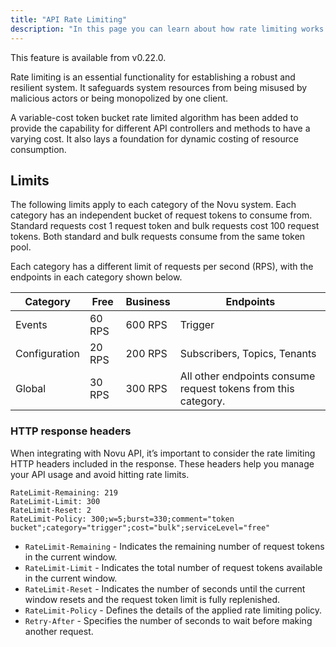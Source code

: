 ```yaml
---
title: "API Rate Limiting"
description: "In this page you can learn about how rate limiting works with Novu's API"
---
```


<Note>This feature is available from v0.22.0.</Note>

Rate limiting is an essential functionality for establishing a robust and resilient system. It safeguards system resources from being misused by malicious actors or being monopolized by one client.

A variable-cost token bucket rate limited algorithm has been added to provide the capability for different API controllers and methods to have a varying cost. It also lays a foundation for dynamic costing of resource consumption.

## Limits

The following limits apply to each category of the Novu system. Each category has an independent bucket of request tokens to consume from.
Standard requests cost 1 request token and bulk requests cost 100 request tokens. Both standard and bulk requests consume from the same token pool.

Each category has a different limit of requests per second (RPS), with the endpoints in each category shown below.

| Category      | Free   | Business | Endpoints                                                            |
| ------------- | ------ | -------- | -------------------------------------------------------------------- |
| Events        | 60 RPS | 600 RPS  | Trigger                                                              |
| Configuration | 20 RPS | 200 RPS  | Subscribers, Topics, Tenants                                         |
| Global        | 30 RPS | 300 RPS  | All other endpoints consume request tokens from this category. |

### HTTP response headers

When integrating with Novu API, it’s important to consider the rate limiting HTTP headers included in the response. These headers help you manage your API usage and avoid hitting rate limits. 

```
RateLimit-Remaining: 219
RateLimit-Limit: 300
RateLimit-Reset: 2
RateLimit-Policy: 300;w=5;burst=330;comment="token bucket";category="trigger";cost="bulk";serviceLevel="free"
```

- `RateLimit-Remaining` - Indicates the remaining number of request tokens in the current window.
- `RateLimit-Limit` - Indicates the total number of request tokens available in the current window.
- `RateLimit-Reset` - Indicates the number of seconds until the current window resets and the request token limit is fully replenished.
- `RateLimit-Policy` - Defines the details of the applied rate limiting policy.
- `Retry-After` - Specifies the number of seconds to wait before making another request.
